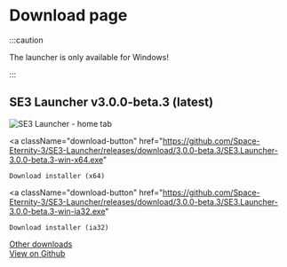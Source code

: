 # Download page

:::caution

The launcher is only available for Windows!

:::

## SE3 Launcher v3.0.0-beta.3 (latest)

![SE3 Launcher - home tab](https://user-images.githubusercontent.com/81181783/183638898-73255a75-73bb-4454-b049-af62f91ff4f0.png)

<a
    className="download-button"
    href="https://github.com/Space-Eternity-3/SE3-Launcher/releases/download/3.0.0-beta.3/SE3.Launcher-3.0.0-beta.3-win-x64.exe"
>
    Download installer (x64)
</a>

<a
    className="download-button"
    href="https://github.com/Space-Eternity-3/SE3-Launcher/releases/download/3.0.0-beta.3/SE3.Launcher-3.0.0-beta.3-win-ia32.exe"
>
    Download installer (ia32)
</a>

[Other downloads](https://github.com/Space-Eternity-3/SE3-Launcher/releases)  
[View on Github](https://github.com/Space-Eternity-3/SE3-Launcher)
